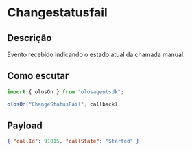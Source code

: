 # Changestatusfail

## Descrição

Evento recebido indicando o estado atual da chamada manual.

## Como escutar

```js copy
import { olosOn } from "olosagentsdk";

olosOn("ChangeStatusFail", callback);
```

## Payload

```json copy
{ "callId": 91015, "callState": "Started" }
```
